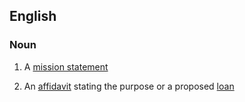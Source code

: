 ==English==

===Noun===
{{en-noun|head=[[purpose]] [[statement]]}}

# A [[mission statement]]
# {{context|US|finance}} An [[affidavit]] stating the purpose or a proposed [[loan]]